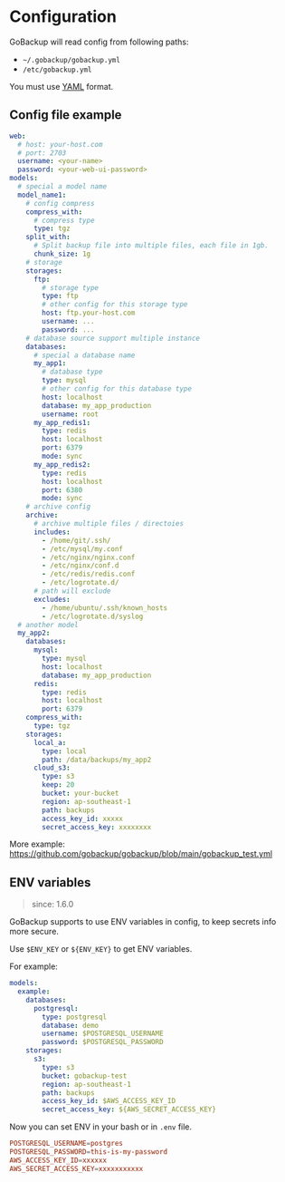 # Configuration

GoBackup will read config from following paths:

- `~/.gobackup/gobackup.yml`
- `/etc/gobackup.yml`

You must use [YAML](http://yaml.org) format.

## Config file example

```yml
web:
  # host: your-host.com
  # port: 2703
  username: <your-name>
  password: <your-web-ui-password>
models:
  # special a model name
  model_name1:
    # config compress
    compress_with:
      # compress type
      type: tgz
    split_with:
      # Split backup file into multiple files, each file in 1gb.
      chunk_size: 1g
    # storage
    storages:
      ftp:
        # storage type
        type: ftp
        # other config for this storage type
        host: ftp.your-host.com
        username: ...
        password: ...
    # database source support multiple instance
    databases:
      # special a database name
      my_app1:
        # database type
        type: mysql
        # other config for this database type
        host: localhost
        database: my_app_production
        username: root
      my_app_redis1:
        type: redis
        host: localhost
        port: 6379
        mode: sync
      my_app_redis2:
        type: redis
        host: localhost
        port: 6380
        mode: sync
    # archive config
    archive:
      # archive multiple files / directoies
      includes:
        - /home/git/.ssh/
        - /etc/mysql/my.conf
        - /etc/nginx/nginx.conf
        - /etc/nginx/conf.d
        - /etc/redis/redis.conf
        - /etc/logrotate.d/
      # path will exclude
      excludes:
        - /home/ubuntu/.ssh/known_hosts
        - /etc/logrotate.d/syslog
  # another model
  my_app2:
    databases:
      mysql:
        type: mysql
        host: localhost
        database: my_app_production
      redis:
        type: redis
        host: localhost
        port: 6379
    compress_with:
      type: tgz
    storages:
      local_a:
        type: local
        path: /data/backups/my_app2
      cloud_s3:
        type: s3
        keep: 20
        bucket: your-bucket
        region: ap-southeast-1
        path: backups
        access_key_id: xxxxx
        secret_access_key: xxxxxxxx
```

More example: https://github.com/gobackup/gobackup/blob/main/gobackup_test.yml

## ENV variables

> since: 1.6.0

GoBackup supports to use ENV variables in config, to keep secrets info more secure.

Use `$ENV_KEY` or `${ENV_KEY}` to get ENV variables.

For example:

```yml
models:
  example:
    databases:
      postgresql:
        type: postgresql
        database: demo
        username: $POSTGRESQL_USERNAME
        password: $POSTGRESQL_PASSWORD
    storages:
      s3:
        type: s3
        bucket: gobackup-test
        region: ap-southeast-1
        path: backups
        access_key_id: $AWS_ACCESS_KEY_ID
        secret_access_key: ${AWS_SECRET_ACCESS_KEY}
```

Now you can set ENV in your bash or in `.env` file.

```conf
POSTGRESQL_USERNAME=postgres
POSTGRESQL_PASSWORD=this-is-my-password
AWS_ACCESS_KEY_ID=xxxxxx
AWS_SECRET_ACCESS_KEY=xxxxxxxxxxx
```
